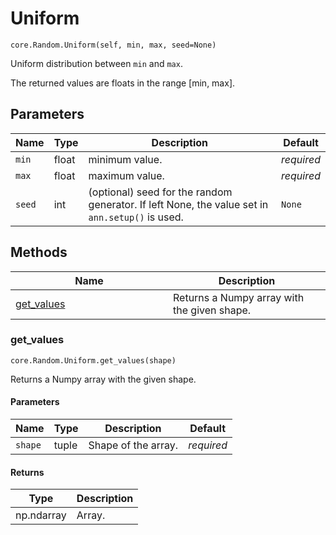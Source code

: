 # Uniform { #ANNarchy.core.Random.Uniform }

`core.Random.Uniform(self, min, max, seed=None)`

Uniform distribution between ``min`` and ``max``.

The returned values are floats in the range [min, max].

## Parameters

| Name   | Type   | Description                                                                                     | Default    |
|--------|--------|-------------------------------------------------------------------------------------------------|------------|
| `min`  | float  | minimum value.                                                                                  | _required_ |
| `max`  | float  | maximum value.                                                                                  | _required_ |
| `seed` | int    | (optional) seed for the random generator. If left None, the value set in `ann.setup()` is used. | `None`     |

## Methods

| Name | Description |
| --- | --- |
| [get_values](#ANNarchy.core.Random.Uniform.get_values) | Returns a Numpy array with the given shape. |

### get_values { #ANNarchy.core.Random.Uniform.get_values }

`core.Random.Uniform.get_values(shape)`

Returns a Numpy array with the given shape.

#### Parameters

| Name    | Type   | Description         | Default    |
|---------|--------|---------------------|------------|
| `shape` | tuple  | Shape of the array. | _required_ |

#### Returns

| Type       | Description   |
|------------|---------------|
| np.ndarray | Array.        |